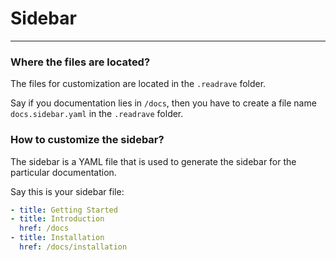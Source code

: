 # Sidebar

---

### Where the files are located?

The files for customization are located in the `.readrave` folder.

Say if you documentation lies in `/docs`, then you have to create a file name `docs.sidebar.yaml` in the `.readrave` folder.

### How to customize the sidebar?

The sidebar is a YAML file that is used to generate the sidebar for the particular documentation.

Say this is your sidebar file:

```yaml
- title: Getting Started
- title: Introduction
  href: /docs
- title: Installation
  href: /docs/installation
```
